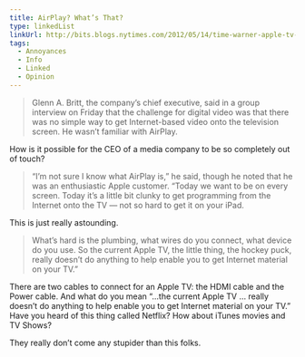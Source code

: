 ```yaml
---
title: AirPlay? What’s That?
type: linkedList
linkUrl: http://bits.blogs.nytimes.com/2012/05/14/time-warner-apple-tv-airplay/?utm_source=loopinsight.com&utm_medium=referral&utm_campaign=Feed%3A+loopinsight%2FKqJb+%28The+Loop%29
tags:
  - Annoyances
  - Info
  - Linked
  - Opinion
---
```


> Glenn A. Britt, the company’s chief executive, said in a group interview on Friday that the challenge for digital video was that there was no simple way to get Internet-based video onto the television screen. He wasn’t familiar with AirPlay.

How is it possible for the CEO of a media company to be so completely out of touch?

> “I’m not sure I know what AirPlay is,” he said, though he noted that he was an enthusiastic Apple customer. “Today we want to be on every screen. Today it’s a little bit clunky to get programming from the Internet onto the TV — not so hard to get it on your iPad.

This is just really astounding.

> What’s hard is the plumbing, what wires do you connect, what device do you use. So the current Apple TV, the little thing, the hockey puck, really doesn’t do anything to help enable you to get Internet material on your TV.”

There are two cables to connect for an Apple TV: the HDMI cable and the Power cable. And what do you mean “…the current Apple TV … really doesn’t do anything to help enable you to get Internet material on your TV.” Have you heard of this thing called Netflix? How about iTunes movies and TV Shows?

They really don’t come any stupider than this folks.
